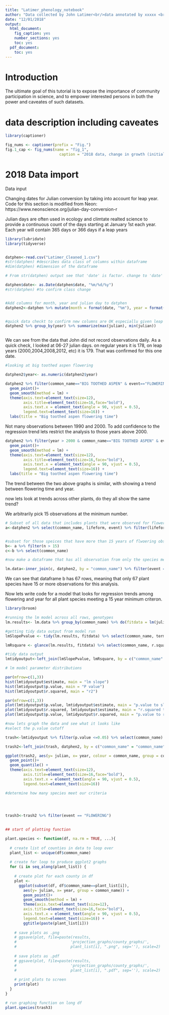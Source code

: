 ```yaml
---
title: "Latimer_phenology_notebook"
author: "Data collected by John Latimer<br/>data annotated by xxxxx <br/> code contributions by David J. Weston<br/>Travis Lawrence"
date: "12/01/2018"
output:
  html_document:
    fig_caption: yes
    number_sections: yes
    toc: yes
  pdf_document:
    toc: yes
---
```


# Introduction

The ultimate goal of this tutorial is to expose the importance of community participation in science, and to empower interested persons in both the power and caveates of such datasets.

# data description including caveates


```r

library(captioner)

fig_nums <- captioner(prefix = "Fig.")
fig.1_cap <- fig_nums(name = "fig_1", 
                        caption = "2018 data, change in growth (initial weight (wt) - final wt among the two symbiotic partners alone and when added togather but grown seperately (_seperate) and when grown together in same well (_symbiosis). Cyano in symbiosis includes, endophytes, epiphytes and free living cyano.  Data incuded all pH conditions")

```


# 2018 Data import

Data input

Changing dates for Julian conversion by taking into account for leap year.
Code for this section is modified from Neon: https://www.neonscience.org/julian-day-conversion-r

Julian days are often used in ecology and climtate realted science to provide a continuous count of the days starting at January 1st each year. Each year will contain 365 days or 366 days if a leap years

```r
library(lubridate)
library(tidyverse)


datphen<-read.csv("Latimer_Cleaned_1.csv")
#str(datphen) #describes data class of columns within dataframe
#dim(datphen) #dimension of the dataframe

# From str(datphen) output see that 'date' is factor. change to 'date' class:

datphen$date<- as.Date(datphen$date, "%m/%d/%y")
#str(datphen) #to confirm class change


#Add columns for month, year and julian day to datphen
datphen2<-datphen %>% mutate(month = format(date, "%m"), year = format(date, "%Y"), julian = yday(date))


#quick data checkt to confirm new columns are OK especiallu given leap years.
datphen2 %>% group_by(year) %>% summarize(max(julian), min(julian))



```

We can see from the data that John did not record observations daily. As a quick check, I looked at 06-27 julian days. on regular years it is 178, on leap years (2000,2004,2008,2012, etc) it is 179. That was confirmed for this one date. 


```r

#looking at big toothed aspen flowering

datphen2$year<- as.numeric(datphen2$year)

datphen2 %>% filter(common_name=="BIG TOOTHED ASPEN" & event=="FLOWERING") %>% ggplot(aes(y= julian, x= year)) +
  geom_point()+
  geom_smooth(method = lm) +
  theme(axis.text=element_text(size=12),
        axis.title=element_text(size=16,face="bold"),
        axis.text.x = element_text(angle = 90, vjust = 0.5),
        legend.text=element_text(size=16)) +
  labs(title = "Big toothed aspen flowering time")

```


Not many observations between 1990 and 2000. To add confidence to the regression trend lets restrict the analysis to those years above 2000.


```r

datphen2 %>% filter(year > 2000 & common_name=="BIG TOOTHED ASPEN" & event=="FLOWERING") %>% ggplot(aes(y= julian, x= year)) +
  geom_point()+
  geom_smooth(method = lm) +
  theme(axis.text=element_text(size=12),
        axis.title=element_text(size=16,face="bold"),
        axis.text.x = element_text(angle = 90, vjust = 0.5),
        legend.text=element_text(size=16)) +
  labs(title = "Big toothed aspen flowering time")


```


The trend between the two above graphs is similar, with showing a trend between flowering time and year. 

now lets look at trends across other plants, do they all show the same trend?

We arbitrarily pick 15 observations at the minimum number.

```r

# Subset of all data that includes plants that were observed for flowering.
a<-datphen2 %>% select(common_name, lifeform, event) %>% filter(lifeform == "PLANTS" & event =="FLOWERING") %>% group_by(common_name) %>% tally()


#subset for those speices that have more than 15 years of flwoering observations
b<- a %>% filter(n > 15)
c<-b %>% select(common_name)

#now make a dataframe that has all observation from only the species meeting out criteron (common name in dataframe b)

lm.data<-inner_join(c, datphen2, by = "common_name") %>% filter(event =="FLOWERING")

```

We can see that dataframe b has 67 rows, meaning that only 67 plant species have 15 or more observations for this analysis. 


Now lets write code for a model that looks for regression trends among flowering and year for all plant species meeting a 15 year minimum criteron. 


```r

library(broom)

#running the lm model across all rows, genotypes
lm.results<- lm.data %>% group_by(common_name) %>% do(fitdata = lm(julian ~ year, data = .))

#getting tidy data output from model run
lmSlopePvalue <- tidy(lm.results, fitdata) %>% select(common_name, term, estimate, p.value) %>% filter(term =="year")

lmRsquare <- glance(lm.results, fitdata) %>% select(common_name, r.squared)

#tidy data output
lmtidyoutput<-left_join(lmSlopePvalue, lmRsquare, by = c("common_name" = "common_name"))

# lm model parameter distributions

par(mfrow=c(1,3))
hist(lmtidyoutput$estimate, main = "lm slope")
hist(lmtidyoutput$p.value, main = "P value")
hist(lmtidyoutput$r.squared, main = "r2")


```



```r
par(mfrow=c(1,3))
plot(lmtidyoutput$p.value, lmtidyoutput$estimate, main = "p.value to slope")
plot(lmtidyoutput$r.squared, lmtidyoutput$estimate, main = "r.squared to slope")
plot(lmtidyoutput$p.value, lmtidyoutput$r.squared, main = "p.value to r.squared")
```


```r

#now lets graph the data and see what it looks like
#select the p.value cutoff

trash<-lmtidyoutput %>% filter(p.value <=0.05) %>% select(common_name)

trash2<-left_join(trash, datphen2, by = c("common_name" = "common_name"))

ggplot(trash2, aes(y= julian, x= year, colour = common_name, group = common_name)) +
  geom_point()+
  geom_quantile() +
  theme(axis.text=element_text(size=12),
        axis.title=element_text(size=16,face="bold"),
        axis.text.x = element_text(angle = 90, vjust = 0.5),
        legend.text=element_text(size=16)) 

#determine how many species meet our criteria


     

trash3<-trash2 %>% filter(event == "FLOWERING")
    

## start of plotting function

plant.species <- function(df, na.rm = TRUE, ...){
  
  # create list of counties in data to loop over 
  plant_list <- unique(df$common_name)
  
  # create for loop to produce ggplot2 graphs 
  for (i in seq_along(plant_list)) { 
    
    # create plot for each county in df 
    plot <- 
      ggplot(subset(df, df$common_name==plant_list[i]),
        aes(y= julian, x= year, group = common_name)) + 
        geom_point()+
        geom_smooth(method = lm) +
        theme(axis.text=element_text(size=12),
        axis.title=element_text(size=16,face="bold"),
        axis.text.x = element_text(angle = 90, vjust = 0.5),
        legend.text=element_text(size=16)) +
        ggtitle(paste(plant_list[i]))
    
    # save plots as .png
    # ggsave(plot, file=paste(results, 
    #                        'projection_graphs/county_graphs/',
    #                        plant_list[i], ".png", sep=''), scale=2)
   
    # save plots as .pdf
    # ggsave(plot, file=paste(results, 
    #                        'projection_graphs/county_graphs/',
    #                        plant_list[i], ".pdf", sep=''), scale=2)
    
    # print plots to screen
    print(plot)
  }
}

# run graphing function on long df
plant.species(trash3)

```







